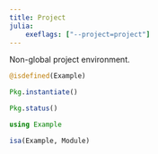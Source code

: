 ```yaml
---
title: Project
julia:
    exeflags: ["--project=project"]
---
```


Non-global project environment.

```julia
@isdefined(Example)
```

```julia
Pkg.instantiate()
```

```julia
Pkg.status()
```

```julia
using Example
```

```julia
isa(Example, Module)
```